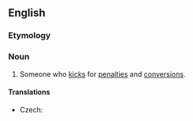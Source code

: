 ==English==

===Etymology===
{{compound|en|goal|kicker}}

===Noun===
{{en-noun}}

# {{lb|en|rugby}} Someone who [[kick]]s for [[penalty|penalties]] and [[conversion]]s.

====Translations====
{{trans-top|rugby player}}
* Czech: {{t+|cs|kopáč|m}}
{{trans-mid}}
{{trans-bottom}}